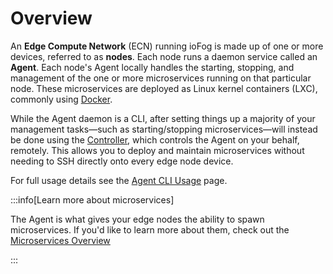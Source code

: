 # Overview

An **Edge Compute Network** (ECN) running ioFog is made up of one or more devices, referred to as **nodes**. Each node runs a daemon service called an **Agent**. Each node's Agent locally handles the starting, stopping, and management of the one or more microservices running on that particular node. These microservices are deployed as Linux kernel containers (LXC), commonly using [Docker](https://docs.docker.com/engine/docker-overview/#the-docker-platform).

While the Agent daemon is a CLI, after setting things up a majority of your management tasks—such as starting/stopping microservices—will instead be done using the [Controller](../reference-controller/overview), which controls the Agent on your behalf, remotely. This allows you to deploy and maintain microservices without needing to SSH directly onto every edge node device.

For full usage details see the [Agent CLI Usage](../reference-agent/cli-usage) page.

:::info[Learn more about microservices]
  <p>The Agent is what gives your edge nodes the ability to spawn microservices. If you'd like to learn more about them, check out the <a href="../developing-microservices/overview">Microservices Overview</a></p>
:::


<EditPageAdmonition />
